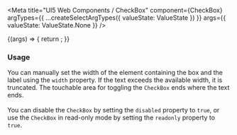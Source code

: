 

<Meta
  title="UI5 Web Components / CheckBox"
  component={CheckBox}
  argTypes={{
    ...createSelectArgTypes({ valueState: ValueState })
  }}
  args={{
    valueState: ValueState.None
  }}
/>

<DocsHeader />

<Canvas>
  <Story name="Default">
    {(args) => {
      return <CheckBox {...args} />;
    }}
  </Story>
</Canvas>

<ArgsTable story="." />
<div style={{fontFamily:'var(--sapFontFamily)', fontSize:'var(--sapFontSize)', color:'var(--sapTextColor)'}}>
<h3>Usage</h3>
You can manually set the width of the element containing the box and the label using the <code>width</code> property. If
the text exceeds the available width, it is truncated. The touchable area for toggling the <code>CheckBox</code> ends
where the text ends. <br /><br />
You can disable the <code>CheckBox</code> by setting the <code>disabled</code> property to <code>true</code>, or use the
<code>CheckBox</code> in read-only mode by setting the <code>readonly</code> property to <code>true</code>.
</div>